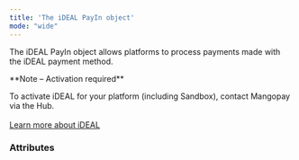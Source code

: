 ```yaml
---
title: 'The iDEAL PayIn object'
mode: "wide"
---
```


  

The iDEAL PayIn object allows platforms to process payments made with the iDEAL payment method.  

<Note>  
**Note – Activation required** 
  
To activate iDEAL for your platform (including Sandbox), contact Mangopay via the Hub.  
</Note>  
<a href="#" class="btn Secondary normal">Learn more about iDEAL</a>  

### Attributes  

<Id />  

<Tag />  

<CreationDate />  

<AuthorId1 />  

<DebitedFunds2 />  

<CreditedFunds2 />  

<Fees1 />  

<Status1 />  

<ResultCode />  

<ResultMessage />  

<ExecutionDate />  

<Type />  

<Nature />  

<CreditedWalletId1 />  

<CreditedUserId />  

<PaymentType2 />  

<ExecutionType />  

<ReturnURL1 />  

<RedirectURL />  

<StatementDescriptor />  

<Bic1 />  

<BankName1 />  

<ProfilingAttemptReference />